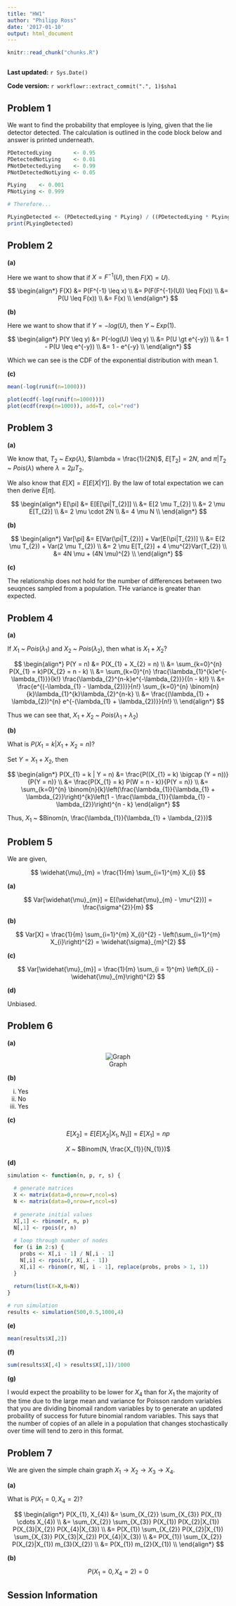 ```yaml
---
title: "HW1"
author: "Philipp Ross"
date: '2017-01-10'
output: html_document
---
```


```r
knitr::read_chunk("chunks.R")
```

```r
```

**Last updated:** `r Sys.Date()`

**Code version:** `r workflowr::extract_commit(".", 1)$sha1`


## Problem 1

We want to find the probability that employee is lying, given that the lie detector detected. The calculation is outlined in the code block below and answer is printed underneath.

```r
PDetectedLying       <- 0.95
PDetectedNotLying    <- 0.01
PNotDetectedLying    <- 0.99
PNotDetectedNotLying <- 0.05

PLying    <- 0.001
PNotLying <- 0.999

# Therefore...

PLyingDetected <- (PDetectedLying * PLying) / ((PDetectedLying * PLying) + (PDetectedNotLying*PNotLying))
print(PLyingDetected)
```

## Problem 2

**(a)**

Here we want to show that if $X = F^{-1}(U)$, then $F(X) = U)$.

$$
\begin{align*}
F(X) &= P(F^{-1} \leq x)  \\
     &= P(F(F^{-1}(U)) \leq F(x)) \\  
     &= P(U \leq F(x))  \\
     &= F(x)  \\
\end{align*}
$$

**(b)**

Here we want to show that if $Y = -log(U)$, then $Y$ ~ $Exp(1)$.

$$
\begin{align*}
P(Y \leq y) &= P(-log(U) \leq y) \\
            &= P(U \gt e^{-y}) \\
            &= 1 - P(U \leq e^{-y}) \\
            &= 1 - e^{-y} \\
\end{align*}
$$

Which we can see is the CDF of the exponential distribution with mean 1.

**(c)**

```r
mean(-log(runif(n=1000)))

plot(ecdf(-log(runif(n=1000))))
plot(ecdf(rexp(n=1000)), add=T, col="red")
```

## Problem 3

**(a)**

We know that, $T_{2}$ ~ $Exp(\lambda)$, $\lambda = \frac{1}{2N}$, $E[T_{2}] = 2N$, and $\pi$|$T_{2}$ ~ $Pois(\lambda)$ where $\lambda = 2 \mu T_{2}$.

We also know that $E[X] = E[E[X|Y]]$. By the law of total expectation we can then derive $E[\pi]$.

$$
\begin{align*}
E[\pi] &= E[E[\pi|T_{2}]] \\
       &= E[2 \mu T_{2}]  \\
       &= 2 \mu E[T_{2}]  \\
       &= 2 \mu \cdot 2N  \\
       &= 4 \mu N \\
\end{align*}
$$

**(b)**

$$
\begin{align*}
Var[\pi] &= E[Var(\pi|T_{2})] + Var[E(\pi|T_{2})] \\
         &= E(2 \mu T_{2}) + Var(2 \mu T_{2}) \\
         &= 2 \mu E[T_{2}] + 4 \mu^{2}Var(T_{2}) \\
         &= 4N \mu + (4N \mu)^{2} \\
\end{align*}
$$

**(c)**

The relationship does not hold for the number of differences between two seuqnces sampled from a population. THe variance is greater than expected.

## Problem 4

**(a)**

If $X_{1}$ ~ $Pois(\lambda_{1})$ and $X_{2}$ ~ $Pois(\lambda_{2})$, then what is $X_{1} + X_{2}$?

$$
\begin{align*}
P(Y = n) &= P(X_{1} + X_{2} = n) \\
         &= \sum_{k=0}^{n} P(X_{1} = k)P(X_{2} = n - k) \\
         &= \sum_{k=0}^{n} \frac{\lambda_{1}^{k}e^{-\lambda_{1}}}{k!} \frac{\lambda_{2}^{n-k}e^{-\lambda_{2}}}{(n - k)!} \\
         &= \frac{e^{(-\lambda_{1} - \lambda_{2})}}{n!} \sum_{k=0}^{n} \binom{n}{k}\lambda_{1}^{k}\lambda_{2}^{n-k} \\
         &= \frac{(\lambda_{1} + \lambda_{2})^{n} e^{-(\lambda_{1} + \lambda_{2})}}{n!} \\
\end{align*}
$$

Thus we can see that, $X_{1} + X_{2}$ ~ $Pois(\lambda_{1} + \lambda_{2})$

**(b)**

What is $P(X_{1} = k | X_{1} + X_{2} = n)$?

Set $Y = X_{1} + X_{2}$, then

$$
\begin{align*}
P(X_{1} = k | Y = n) &= \frac{P((X_{1} = k) \bigcap (Y = n))}{P(Y = n)} \\
                     &= \frac{P(X_{1} = k) P(W = n - k)}{P(Y = n)} \\
                     &= \sum_{k=0}^{n} \binom{n}{k}\left(\frac{\lambda_{1}}{\lambda_{1} + \lambda_{2}}\right)^{k}\left(1 - \frac{\lambda_{1}}{\lambda_{1} - \lambda_{2}}\right)^{n - k}
\end{align*}
$$

Thus, $X_{1}$ ~ $Binom(n, \frac{\lambda_{1}}{\lambda_{1} + \lambda_{2}})$

## Problem 5

We are given,

$$
\widehat{\mu}_{m} = \frac{1}{m} \sum_{i=1}^{m} X_{i}
$$

**(a)**

$$
Var[\widehat{\mu}_{m}] = E[(\widehat{\mu}_{m} - \mu^{2})] = \frac{\sigma^{2}}{m}
$$

**(b)**

$$
Var[X] = \frac{1}{m} \sum_{i=1}^{m} X_{i}^{2} - \left(\sum_{i=1}^{m} X_{i}\right)^{2} = \widehat{\sigma}_{m}^{2}
$$

**(c)**

$$
Var[\widehat{\mu}_{m}] = \frac{1}{m} \sum_{i = 1}^{m} \left(X_{i} - \widehat{\mu}_{m}\right)^{2}
$$

**(d)**

Unbiased.

## Problem 6

**(a)**

<center>![Graph](graph.png)</center>


**(b)**

i. Yes
ii. No
iii. Yes


**(c)**

$$
E[X_{2}] = E[E[X_{2}|X_{1},N_{1}]] = E[X_{1}] = np
$$

<center>$X$ ~ $Binom(N, \frac{X_{1}}{N_{1}})$</center>

**(d)**

```r
simulation <- function(n, p, r, s) {
  
  # generate matrices
  X <- matrix(data=0,nrow=r,ncol=s)
  N <- matrix(data=0,nrow=r,ncol=s)
  
  # generate initial values
  X[,1] <- rbinom(r, n, p)
  N[,1] <- rpois(r, n)
  
  # loop through number of nodes
  for (i in 2:s) {
    probs <- X[,i - 1] / N[,i - 1]
    N[,i] <- rpois(r, X[,i - 1])
    X[,i] <- rbinom(r, N[, i - 1], replace(probs, probs > 1, 1))
  }
  
  return(list(X=X,N=N))
}

# run simulation
results <- simulation(500,0.5,1000,4)
```

**(e)**

```r
mean(results$X[,2])
```

**(f)**

```r
sum(results$X[,4] > results$X[,1])/1000
```

**(g)**

I would expect the proability to be lower for $X_{4}$ than for $X_{1}$ the majority of the time due to the large mean and variance for Poisson random variables that you are dividing binomail random variables by to generate an updated probaility of success for future binomial random variables. This says that the number of copies of an allele in a population that changes stochastically over time will tend to zero in this format.

## Problem 7

We are given the simple chain graph $X_{1} \rightarrow X_{2} \rightarrow X_{3} \rightarrow X_{4}$.

**(a)**

What is $P(X_{1} = 0, X_{4} = 2)$?

$$
\begin{align*}
P(X_{1}, X_{4}) &= \sum_{X_{2}} \sum_{X_{3}} P(X_{1} \cdots X_{4}) \\
                &= \sum_{X_{2}} \sum_{X_{3}} P(X_{1}) P(X_{2}|X_{1}) P(X_{3}|X_{2}) P(X_{4}|X_{3}) \\
                &= P(X_{1}) \sum_{X_{2}} P(X_{2}|X_{1}) \sum_{X_{3}} P(X_{3}|X_{2}) P(X_{4}|X_{3}) \\
                &= P(X_{1}) \sum_{X_{2}} P(X_{2}|X_{1}) m_{3}(X_{2}) \\ 
                &= P(X_{1}) m_{2}(X_{1}) \\
\end{align*}
$$

**(b)**

$$
P(X_{1} = 0, X_{4} = 2) = 0
$$

## Session Information

```r
```
